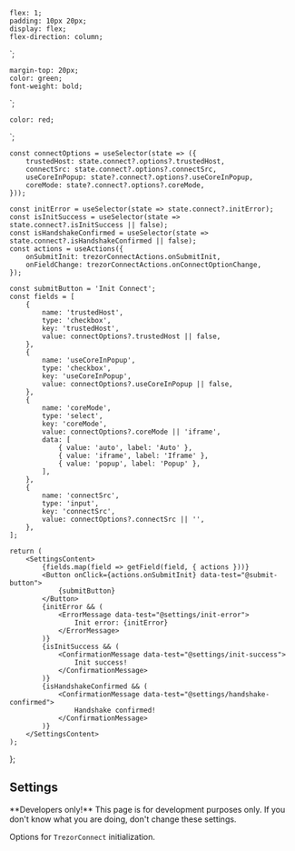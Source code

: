 


    flex: 1;
    padding: 10px 20px;
    display: flex;
    flex-direction: column;
`;

    margin-top: 20px;
    color: green;
    font-weight: bold;
`;

    color: red;
`;

    const connectOptions = useSelector(state => ({
        trustedHost: state.connect?.options?.trustedHost,
        connectSrc: state.connect?.options?.connectSrc,
        useCoreInPopup: state?.connect?.options?.useCoreInPopup,
        coreMode: state?.connect?.options?.coreMode,
    }));

    const initError = useSelector(state => state.connect?.initError);
    const isInitSuccess = useSelector(state => state.connect?.isInitSuccess || false);
    const isHandshakeConfirmed = useSelector(state => state.connect?.isHandshakeConfirmed || false);
    const actions = useActions({
        onSubmitInit: trezorConnectActions.onSubmitInit,
        onFieldChange: trezorConnectActions.onConnectOptionChange,
    });

    const submitButton = 'Init Connect';
    const fields = [
        {
            name: 'trustedHost',
            type: 'checkbox',
            key: 'trustedHost',
            value: connectOptions?.trustedHost || false,
        },
        {
            name: 'useCoreInPopup',
            type: 'checkbox',
            key: 'useCoreInPopup',
            value: connectOptions?.useCoreInPopup || false,
        },
        {
            name: 'coreMode',
            type: 'select',
            key: 'coreMode',
            value: connectOptions?.coreMode || 'iframe',
            data: [
                { value: 'auto', label: 'Auto' },
                { value: 'iframe', label: 'Iframe' },
                { value: 'popup', label: 'Popup' },
            ],
        },
        {
            name: 'connectSrc',
            type: 'input',
            key: 'connectSrc',
            value: connectOptions?.connectSrc || '',
        },
    ];

    return (
        <SettingsContent>
            {fields.map(field => getField(field, { actions }))}
            <Button onClick={actions.onSubmitInit} data-test="@submit-button">
                {submitButton}
            </Button>
            {initError && (
                <ErrorMessage data-test="@settings/init-error">
                    Init error: {initError}
                </ErrorMessage>
            )}
            {isInitSuccess && (
                <ConfirmationMessage data-test="@settings/init-success">
                    Init success!
                </ConfirmationMessage>
            )}
            {isHandshakeConfirmed && (
                <ConfirmationMessage data-test="@settings/handshake-confirmed">
                    Handshake confirmed!
                </ConfirmationMessage>
            )}
        </SettingsContent>
    );

};

## Settings

<Callout type="error">
    **Developers only!** This page is for development purposes only. If you don't know what you are
    doing, don't change these settings.
</Callout>

Options for `TrezorConnect` initialization.

<Settings />
